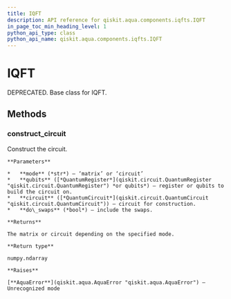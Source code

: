 ```yaml
---
title: IQFT
description: API reference for qiskit.aqua.components.iqfts.IQFT
in_page_toc_min_heading_level: 1
python_api_type: class
python_api_name: qiskit.aqua.components.iqfts.IQFT
---
```


# IQFT

<Class id="qiskit.aqua.components.iqfts.IQFT" github="https://github.com/qiskit-community/qiskit-aqua/tree/stable/0.7/qiskit/aqua/components/iqfts/iqft.py" signature="IQFT">
  DEPRECATED. Base class for IQFT.

  ## Methods

  ### construct\_circuit

  <Function id="qiskit.aqua.components.iqfts.IQFT.construct_circuit" signature="IQFT.construct_circuit(mode='circuit', qubits=None, circuit=None, do_swaps=True)">
    Construct the circuit.

    **Parameters**

    *   **mode** (*str*) – ‘matrix’ or ‘circuit’
    *   **qubits** ([*QuantumRegister*](qiskit.circuit.QuantumRegister "qiskit.circuit.QuantumRegister") *or qubits*) – register or qubits to build the circuit on.
    *   **circuit** ([*QuantumCircuit*](qiskit.circuit.QuantumCircuit "qiskit.circuit.QuantumCircuit")) – circuit for construction.
    *   **do\_swaps** (*bool*) – include the swaps.

    **Returns**

    The matrix or circuit depending on the specified mode.

    **Return type**

    numpy.ndarray

    **Raises**

    [**AquaError**](qiskit.aqua.AquaError "qiskit.aqua.AquaError") – Unrecognized mode
  </Function>
</Class>

